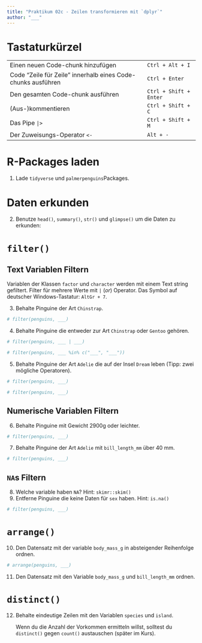 ```yaml
---
title: "Praktikum 02c - Zeilen transformieren mit `dplyr`"
author: "___"
---
```


# Tastaturkürzel

|                                                              |                        |
|--------------------------------------------------------------|------------------------|
| Einen neuen Code-chunk hinzufügen                            | `Ctrl + Alt + I`       |
| Code "Zeile für Zeile" innerhalb eines Code-chunks ausführen | `Ctrl + Enter`         |
| Den gesamten Code-chunk ausführen                            | `Ctrl + Shift + Enter` |
| (Aus-)kommentieren                                           | `Ctrl + Shift + C`     |
| Das Pipe `|>`                                                | `Ctrl + Shift + M`     |
| Der Zuweisungs-Operator `<-`                                 | `Alt + -`              |

# R-Packages laden

1.  Lade `tidyverse` und `palmerpenguins`Packages.

# Daten erkunden

2.  Benutze `head()`, `summary()`, `str()` und `glimpse()` um die Daten zu erkunden:

# `filter()`

## Text Variablen Filtern

Variablen der Klassen `factor` und `character` werden mit einem Text string gefiltert. Filter für mehrere Werte mit `|` (*or*) Operator. Das Symbol auf deutscher Windows-Tastatur: `AltGr + 7`.

3.  Behalte Pinguine der Art `Chinstrap`.

```r
# filter(penguins, ___)
```

4.  Behalte Pinguine die entweder zur Art `Chinstrap` oder `Gentoo` gehören.

```r
# filter(penguins, ___ | ___)
```

```r
# filter(penguins, ___ %in% c("___", "___"))
```

5.  Behalte Pinguine der Art `Adelie` die auf der Insel `Dream` leben (Tipp: zwei mögliche Operatoren).

```r
# filter(penguins, ___)
```

```r
# filter(penguins, ___)
```

## Numerische Variablen Filtern

6.  Behalte Pinguine mit Gewicht 2900g oder leichter.

```r
# filter(penguins, ___)
```

7.  Behalte Pinguine der Art `Adelie` mit `bill_length_mm` über 40 mm.

```r
# filter(penguins, ___)
```

## `NA`s Filtern

8.  Welche variable haben `NA`? Hint: `skimr::skim()`
9.  Entferne Pinguine die keine Daten für `sex` haben. Hint: `is.na()`

```r
# filter(penguins, ___)
```

# `arrange()`

10. Den Datensatz mit der variable `body_mass_g` in absteigender Reihenfolge ordnen.

```r
# arrange(penguins, ___)
```

11. Den Datensatz mit den Variable `body_mass_g` und `bill_length_mm` ordnen.

# `distinct()`

12. Behalte eindeutige Zeilen mit den Variablen `species` und `island`.

    Wenn du die Anzahl der Vorkommen ermitteln willst, solltest du `distinct()` gegen `count()` austauschen (später im Kurs).
